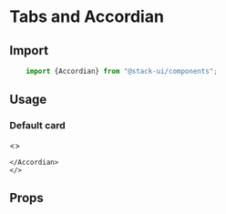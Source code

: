 

<Meta title="Components/Accordian" component="Accordian"  />

# Tabs and Accordian

<Story name="Import" />

## Import

```jsx
    import {Accordian} from "@stack-ui/components";
```

## Usage

<Story name="Usages"/>

### Default card
<Preview withToolbar>
<Story name="-Default">
    <>
    <Accordian>
       
    </Accordian>
    </>
</Story>
</Preview>

<Story name="Props" />

## Props

<Props of={AccordianTypes} />